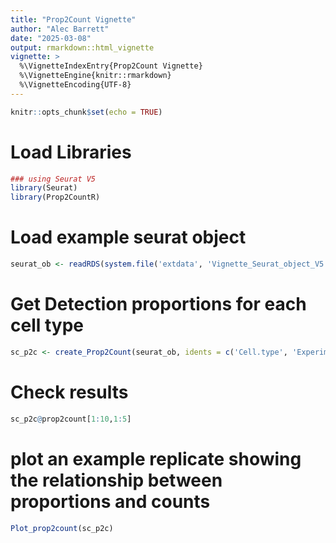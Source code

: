 ```yaml
---
title: "Prop2Count Vignette"
author: "Alec Barrett"
date: "2025-03-08"
output: rmarkdown::html_vignette
vignette: >
  %\VignetteIndexEntry{Prop2Count Vignette}
  %\VignetteEngine{knitr::rmarkdown}
  %\VignetteEncoding{UTF-8}
---
```


```r
knitr::opts_chunk$set(echo = TRUE)
```

# Load Libraries

```r
### using Seurat V5
library(Seurat)
library(Prop2CountR)
```

# Load example seurat object

```r
seurat_ob <- readRDS(system.file('extdata', 'Vignette_Seurat_object_V5.rds', package = 'Prop2CountR'))
```

# Get Detection proportions for each cell type

```r

sc_p2c <- create_Prop2Count(seurat_ob, idents = c('Cell.type', 'Experiment'), sep = '__', min_cells = 10, round = TRUE)

```

# Check results

```r

sc_p2c@prop2count[1:10,1:5]

```

# plot an example replicate showing the relationship between proportions and counts

```r

Plot_prop2count(sc_p2c)

```
